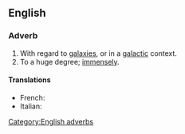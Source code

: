 ==English==

===Adverb===
{{en-adv|-}}

# With regard to [[galaxy|galaxies]], or in a [[galactic]] context.
# To a huge degree; [[immensely]].

====Translations====
{{trans-top}}
* French: {{t|fr|galactique}}
* Italian: {{t-|it|galatticamente}}
{{trans-mid}}

{{trans-bottom}}

[[Category:English adverbs]]